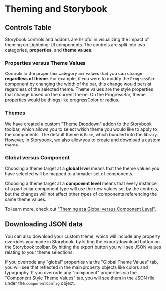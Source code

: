 ﻿<!--
  Copyright 2023 Comcast Cable Communications Management, LLC

  Licensed under the Apache License, Version 2.0 (the "License");
  you may not use this file except in compliance with the License.
  You may obtain a copy of the License at

  http://www.apache.org/licenses/LICENSE-2.0

  Unless required by applicable law or agreed to in writing, software
  distributed under the License is distributed on an "AS IS" BASIS,
  WITHOUT WARRANTIES OR CONDITIONS OF ANY KIND, either express or implied.
  See the License for the specific language governing permissions and
  limitations under the License.

  SPDX-License-Identifier: Apache-2.0
-->



<Meta title="Docs / Theming/ Use in Storybook" />

# Theming and Storybook

## Controls Table
Storybook controls and addons are helpful in visualizing the impact of theming on Lightning-UI components. The controls are split into two categories, **properties**, and **theme values**.

### Properties versus Theme Values
Controls in the properties category are values that you can change **regardless of theme**. For example, if you were to modify the `ProgressBar` component by changing the width of the bar, this change would persist regardless of the selected theme. Theme values are the style properties that change based on the current theme. On the ProgressBar, theme properties would be things like progressColor or radius.

### Themes
We have created a custom "Theme Dropdown" addon to the Storybook toolbar, which allows you to select which theme you would like to apply to the components. The default theme is `Base`, which bundled into the library. However, in Storybook, we also allow you to create and download a custom theme.

### Global versus Component
Choosing a theme target at a **global level** means that the theme values you have selected will be mapped to a broader set of components.

Choosing a theme target at a **component level** means that every instance of a particular component type will use the new values set by the controls, but the changes will not affect other types of components referencing the same theme values.

To learn more, check out ["Theming at a Global versus Component Level"](../?path=/story/docs-theming-overview--page#theming-at-a-global-versus-component-level).

## Downloading JSON data
You can also download your custom theme, which will include any property overrides you made in Storybook, by hitting the export/download button on the Storybook toolbar. By hitting the export button you will see JSON values relating to your theme selections.

If you overrode any "global" properties via the "Global Theme Values" tab, you will see that reflected in the main property objects like colors and typography. If you overrode any "component" properties via the "Component Style Theme Values" tab, you will see them in the JSON file under the `componentConfig` object.

